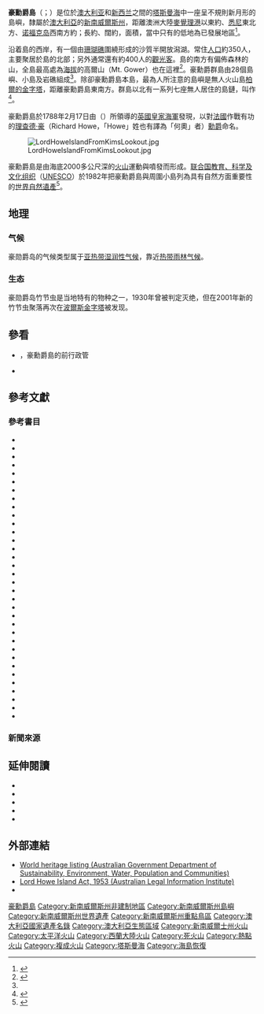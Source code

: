 {{NoteTA
|G1=Country
}}
{{Infobox islands
|name = 豪勳爵島
|image name = Lord Howe ISS006-E-5731.png
|image caption = 島的衛星影像，上方為北方
|map image = Lord Howe Island.PNG
|map caption = [[File:Flag_of_Lord_Howe_Island.svg|150px]]
|native name = Lord Howe Island
|native name link = 
|location = [[塔斯曼海|塔斯曼海]]
|coordinates=  {{coord|31|33|15|S|159|05|06|E|type:landmark_scale:1500000_region:AU|display=inline,title}}
|archipelago = 
|total islands = 28
|major islands = 豪勳爵島、{{tsl|en|Admiralty Group|}}、Mutton Bird Islands和[[柏爾的金字塔|柏爾的金字塔]]
|area_km2 = 14.55
|highest mount = 高爾山
|elevation_m = 875
|country = {{AUS}}
|country admin divisions title = 行政區劃
|country admin divisions = [[新南威爾士州|新南威爾士州]]之[[非建制地區|非建制地區]]<br />由豪勳爵島議會實行自治<ref name=RegionalProfile>{{cite web|url=http://www.ausstats.abs.gov.au/ausstats/subscriber.nsf/0/B6FC650DDE89627CCA256EA00079B950/$File/13621_2004.pdf|title=Regional Statistics – New South Wales|publisher=Australian Bureau of Statistics|year=2004|access-date=2009-04-19|archive-date=2009-02-26|archive-url=https://web.archive.org/web/20090226041115/http://www.ausstats.abs.gov.au/ausstats/subscriber.nsf/0/B6FC650DDE89627CCA256EA00079B950/$File/13621_2004.pdf|dead-url=no}}</ref><br />{{tsl|en|electoral district of Port Macquarie|麦考瑞港选区}}的一部分<ref>{{cite web|url=http://www.elections.nsw.gov.au/state_government_elections/electoral_districts/all_districts_/port_macquarie|title=Port Macquarie|publisher=New South Wales Electoral Commission|year=2008|access-date=2009-04-19|archive-date=2009-04-06|archive-url=https://web.archive.org/web/20090406010543/http://www.elections.nsw.gov.au/state_government_elections/electoral_districts/all_districts_/port_macquarie|dead-url=no}}</ref><br />[[悉尼_(澳大利亞議會選區)|澳大利亚议会悉尼選區]]的一部分<ref>{{cite web|url=http://www.aec.gov.au/profiles/NSW/Sydney.htm|title=Profile of the Electoral Division Sydney|publisher=Australian Electoral Commission|year=2011|access-date=2011-08-19|archive-date=2011-06-29|archive-url=https://web.archive.org/web/20110629101331/http://www.aec.gov.au/profiles/nsw/sydney.htm|dead-url=no}}</ref>
|population = {{plainlist|
*382
*遊客任何時候最多限制為400人。}}
| population as of = {{CensusAU|2016}}
| population footnotes = <ref name="Census2016">{{Census 2016 AUS|id=SSC12387|name=Lord Howe Island (State Suburb)|access-date=2017-07-07 |quick=on }}</ref>
|density_km2 = 26.25
|ethnic groups =
| timezone1            = [[UTC+10:30|UTC+10:30]]
| utc_offset1          = +10:30
| timezone1_DST        = [[UTC+11:00|UTC+11:00]]
| utc_offset1_DST      = +11
| website              = 
| additional info      = 
| footnotes        = {{Infobox designation list | embed=yes
 | designation1 = WHS
 | designation1_offname = 豪勳爵群島
 | designation1_free1name = 國
 | designation1_free1value = {{AUS}}
 | designation1_type = Natural
 | designation1_criteria = vii, x
 | designation1_number = [http://whc.unesco.org/en/list/186 186]
 | designation1_free2name = 區域
 | designation1_free2value = [[大洋洲地區世界遺產列表|亞太區]]
 | designation1_date = [[每年度入选世界遗产列表|1982年]] <small>（[[世界遺產委員會|世界遺產委員會]]第六次聚會）</small>

| designation2 = 澳洲國家遺產名錄（ANHL）
| designation2_offname = 澳洲新南威爾士豪勳爵島豪勳爵群島
| designation2_type = 自然
| designation2_date = 2007年5月21日
| delisted2_date = 
| designation2_partof = 
| designation2_number = 105694
| designation2_free1name = 文件編號
| designation2_free1value = 1/00/373/0001
| designation2_free2name =  
| designation2_free2value = 
| designation2_free3name = 
| designation2_free3value =

| designation3 = 新南威爾士遺產登記
| designation3_offname = 豪勳爵群島
| designation3_type = 州景觀遺產
| designation3_date = 1999年4月2日
| delisted3_date = 
| designation3_partof = 
| designation3_number = 970
| designation3_free1name =  Type
| designation3_free1value = 其他 - 景觀 - 文化
| designation3_free2name =  Category
| designation3_free2value = 景觀 - 文化
| designation3_free3name = Builders
| designation3_free3value = 
   }}
}}

'''豪勳爵島'''（{{lang|en|Lord Howe Island}}；{{IPAc-en|h|aʊ}}）是位於[[澳大利亚|澳大利亚]]和[[新西兰|新西兰]]之間的[[塔斯曼海|塔斯曼海]]中一座呈不規則新月形的島嶼，隸屬於[[澳大利亞|澳大利亞]]的[[新南威爾斯州|新南威爾斯州]]，距離澳洲大陸[[麥覺理港|麥覺理港]]以東約{{cvt|600|km|nmi}}、[[悉尼|悉尼]]東北方{{cvt|780|km|nmi}}、[[诺福克岛|诺福克岛]]西南方約{{cvt|900|km|nmi}}；長約{{cvt|10|km}}、闊約{{cvt|0.3|and|2.0|km}}，面積{{cvt|14.55|km2|acre}}，當中只有{{cvt|3.98|km2|acre}}的低地為已發展地區<ref name="State of NSW">{{cite web |url= http://www.environment.nsw.gov.au/resources/legislation/09756lhiactreview.pdf |title= Draft Report: Review of the Lord Howe Island Act of 1954 |publisher= State of New South Wales, Department of Environment, Climate Change and Water, February 2010 |access-date= 2011-12-22 |deadurl= yes |archiveurl= https://web.archive.org/web/20110321122526/http://www.environment.nsw.gov.au/resources/legislation/09756lhiactreview.pdf |archivedate= 2011-03-21 }}</ref>。

沿着島的西岸，有一個由[[珊瑚礁|珊瑚礁]]圍繞形成的沙質半開放潟湖。常住[[人口|人口]]約350人，主要聚居於島的北部；另外通常還有約400人的[[觀光|觀光客]]。島的南方有偏佈森林的山，全島最高處為[[海拔|海拔]]{{convert|875|m|ft|abbr=on|disp=comma}}的高爾山（Mt. Gower）也在這裡<ref name=Group>{{cite web|url= http://www.environment.gov.au/heritage/places/world/lord-howe/index.html|title= Lord Howe Island Group|publisher= Australian Government Department of Sustainability, Environment, Water, Population and Communities|accessdate= 2011-08-27|archive-date= 2011-09-22|archive-url= https://web.archive.org/web/20110922052939/http://www.environment.gov.au/heritage/places/world/lord-howe/index.html|dead-url= no}}</ref>。豪勳爵群島由28個島嶼、小島及岩礁組成<ref name=Group/>。除卻豪勳爵島本島，最為人所注意的島嶼是無人火山島[[柏爾的金字塔|柏爾的金字塔]]，距離豪勳爵島東南方{{cvt|23|km|mi+nmi}}。群島以北有一系列七座無人居住的島鏈，叫作{{tsl|en|Admiralty Group|}}<ref name=Hutton81>{{Harvnb|Hutton|1986|p=81}}</ref>。

豪勳爵島於1788年2月17日由{{link-en|亨利·利居柏德·柏爾|Henry Lidgbird Ball}}（{{lang|en|Henry Lidgbird Ball}}）所領導的[[英國皇家海軍|英國皇家海軍]]發現，以對[[法國|法國]]作戰有功的[[第一代何奧伯爵理查德·何奧|理查德·豪]]（Richard Howe，「Howe」姓也有譯為「何奧」者）[[勳爵|勳爵]]命名。

[[File:LordHoweIslandFromKimsLookout.jpg|left]]

豪勳爵島是由海底2000多公尺深的[[火山|火山]]運動與噴發而形成。[[联合国教育、科学及文化组织|联合国教育、科学及文化组织]]（[[UNESCO|UNESCO]]）於1982年把豪勳爵島與周圍小島列為具有自然方面重要性的[[世界自然遺產|世界自然遺產]]<ref>{{cite web|url= http://whc.unesco.org/en/list/186|title= Lord Howe Island Group|publisher= UNESCO World Heritage Centre|year= 2009|accessdate= 2009-04-20|archive-date= 2017-11-19|archive-url= https://web.archive.org/web/20171119194844/http://whc.unesco.org/en/list/186|dead-url= no}}</ref>。

== 地理 ==
=== 气候 ===
豪勋爵岛的气候类型属于[[副热带湿润气候|亚热带湿润性气候]]，靠近[[热带雨林气候|热带雨林气候]]。
{{Weather box
|location = {{tsl|en|Lord Howe Island Airport|豪勋爵岛机场}}（1991–2020年平均数据，1988年至今极端数据）
|metric first = Yes
|single line = Yes
|Jan record high C = 29.9
|Feb record high C = 31.3
|Mar record high C = 28.2
|Apr record high C = 27.4
|May record high C = 25.8
|Jun record high C = 23.9
|Jul record high C = 23.2
|Aug record high C = 23.4
|Sep record high C = 23.6
|Oct record high C = 25.4
|Nov record high C = 28.0
|Dec record high C = 28.4
|year record high C = 31.3
|Jan high C = 25.5
|Feb high C = 25.8
|Mar high C = 25.0
|Apr high C = 23.4
|May high C = 21.6
|Jun high C = 19.9
|Jul high C = 19.1
|Aug high C = 19.1
|Sep high C = 20.1
|Oct high C = 21.0
|Nov high C = 22.4
|Dec high C = 24.1
|year high C = 22.2
|Jan low C = 20.8
|Feb low C = 21.1
|Mar low C = 20.1
|Apr low C = 18.1
|May low C = 16.3
|Jun low C = 14.8
|Jul low C = 13.9
|Aug low C = 13.6
|Sep low C = 14.7
|Oct low C = 15.7
|Nov low C = 17.4
|Dec low C = 19.2
|year low C = 17.1
|Jan record low C = 13.1
|Feb record low C = 14.7
|Mar record low C = 13.4
|Apr record low C = 11.2
|May record low C = 9.1
|Jun record low C = 7.5
|Jul record low C = 6.1
|Aug record low C = 6.6
|Sep record low C = 5.9
|Oct record low C = 7.8
|Nov record low C = 9.2
|Dec record low C = 11.4
|year record low C = 5.9
|precipitation colour = green
|Jan precipitation mm = 102.5
|Feb precipitation mm = 107.0
|Mar precipitation mm = 126.8
|Apr precipitation mm = 138.7
|May precipitation mm = 153.2
|Jun precipitation mm = 169.4
|Jul precipitation mm = 138.0
|Aug precipitation mm = 104.7
|Sep precipitation mm = 109.5
|Oct precipitation mm = 99.0
|Nov precipitation mm = 110.9
|Dec precipitation mm = 101.1
|year precipitation mm = 1460.9
|Jan precipitation days = 8.9
|Feb precipitation days = 9.2
|Mar precipitation days = 10.8
|Apr precipitation days = 13.0
|May precipitation days = 14.7
|Jun precipitation days = 17.1
|Jul precipitation days = 17.1
|Aug precipitation days = 14.4
|Sep precipitation days = 11.3
|Oct precipitation days = 9.3
|Nov precipitation days = 9.4
|Dec precipitation days = 9.1
|year precipitation days = 144.3
|unit precipitation days = 1mm
|humidity colour=green
|Jan humidity = 70
|Feb humidity = 67
|Mar humidity = 67
|Apr humidity = 67
|May humidity = 66
|Jun humidity = 66
|Jul humidity = 66
|Aug humidity = 64
|Sep humidity = 68
|Oct humidity = 68
|Nov humidity = 68
|Dec humidity = 67
|year humidity = 67
|source 1 =[[澳大利亚气象局|澳大利亚气象局]]<ref>{{cite web|url=http://www.bom.gov.au/jsp/ncc/cdio/cvg/av?p_stn_num=200839&p_prim_element_index=0&p_comp_element_index=0&redraw=null&p_display_type=statistics_summary&normals_years=1991-2020&tablesizebutt=normal|publisher=Australian Government Bureau of Meteorology|title=Climate statistics for Australian locations|access-date=2009-03-23|date=August 2011|archive-date=16 October 2021|archive-url=https://web.archive.org/web/20211016214826/http://www.bom.gov.au/jsp/ncc/cdio/cvg/av?p_stn_num=200839&p_prim_element_index=0&p_comp_element_index=0&redraw=null&p_display_type=statistics_summary&normals_years=1991-2020&tablesizebutt=normal|url-status=live}}</ref>
|date=August 2011}}

=== 生态 ===
{{main|豪勋爵岛竹节虫}}
豪勋爵岛竹节虫是当地特有的物种之一，1930年曾被判定灭绝，但在2001年新的竹节虫聚落再次在[[波爾斯金字塔|波爾斯金字塔]]被发现。

==參看==
{{stack|{{portal|Australia|Islands}}}}
* {{tsl|en|Jim Lacey|吉姆·萊西}}，豪勳爵島的前行政管
* {{tsl|en|List of islands of Australia|澳大利亞島嶼列表}}

==參考文獻==
{{reflist|30em}}

===參考書目===
{{refbegin}}
* {{Cite journal|last=Allen|first=Gerald R. |year=1976|title= Annotated checklist of the fishes of Lord Howe Island|journal=Records of the Australian Museum|volume=30|issue=15|pages=365–454|ref=harv|doi=10.3853/j.0067-1975.30.1976.287 |displayauthors=etal  }}
* {{Cite book|first=Neville|last=Coleman|author-link=Neville Coleman|title=1001 Nudibranchs – Catalogue of Indo-Pacific Sea Slugs|publisher=Springwood |year=2001 |isbn=978-0-947325-25-1|ref=harv}}
* {{Cite book|first=Neville|last=Coleman |year=2002|title=Lord Howe Island Marine Park: Sea Shore to Sea Floor: World Heritage Wildlife Guide |publisher= Neville Coleman's Underwater Geographic |location=Rochedale|isbn= 978-0-947325-27-5 |ref=harv}}
* {{Cite journal|last1=Daniel|first1=M.J.|last2=Williams|first2=G.R.|journal=New Zealand Journal of Ecology|volume=7|pages=9–25|title=A survey of the distribution, seasonal activity and roost sites of New Zealand bats|year=1984|url=https://newzealandecology.org/nzje/1595.pdf|ref=harv|access-date=2019-04-29|archive-date=2018-04-13|archive-url=https://web.archive.org/web/20180413113645/https://newzealandecology.org/nzje/1595.pdf|dead-url=no}}
* {{Cite journal|first=Robert|last=Etheridge|year=1889|title=Lord Howe Island its zoology, geology, and physical characters. No. 5. The physical and geological structure of Lord Howe Island|url=http://australianmuseum.net.au/Uploads/Journals/16602/483_complete.pdf|journal=Australian Museum Memoir|volume=2|issue=5|pages=99–126|issn=0067-1967|ref=harv|doi=10.3853/j.0067-1967.2.1889.483|access-date=2019-04-29|archive-date=2018-05-20|archive-url=https://web.archive.org/web/20180520053846/https://australianmuseum.net.au/uploads/journals/16602/483_complete.pdf|dead-url=no}}
* {{Cite book|first=Tim |last=Flannery |author-link= Tim Flannery|title=The Weather Makers – The History and Future Impact of Climate Change|url=https://archive.org/details/weathermakershis0000flan_q6n2 |publisher=Allen Lane |year=2006 |isbn=978-0-7139-9921-1|ref=harv}}
* {{Cite journal|last=Gaffney|first=Eugene S.|year=1975|title=A phylogeny and classification of the higher categories of turtles. (article 4)|url=http://digitallibrary.amnh.org/dspace/handle/2246/614|journal={{tsl|en|Bulletin of the American Museum of Natural History|}}|volume=155|issue=5|pages=389–436|ref=harv|access-date=2019-04-29|archive-date=2015-05-08|archive-url=https://web.archive.org/web/20150508082857/http://digitallibrary.amnh.org/dspace/handle/2246/614|dead-url=no}}
* {{Cite journal|last1=Gavrilets|first1=Sergei|last2=Vose|first2=Arron|year=2007|title= Case studies and mathematical models of ecological speciation. 2. Palms on an oceanic island|journal=Molecular Ecology|volume=16|issue=14|pages=2910–2921|ref=harv|doi=10.1111/j.1365-294x.2007.03304.x|pmid=17614906}}
* {{Cite conference | last=Green | first=Peter S. | year=1994 |editor=Orchard, Anthony E| title=Lord Howe Island|booktitle=Flora of Australia. Volume 49, Oceanic Islands 1 | publication-place=Canberra | publisher=Australian Government Publishing Service|isbn=0-644-29385-3 |ref=harv}}
* {{Cite journal|last1=Harriott|first1=V.J.|last2=Harrison|first2=P.L.|last3=Banks |first3=S.A.|year=1995|title= The coral communities of Lord Howe Island |journal=Marine and Freshwater Research|volume=46|issue=2|pages=457–465|ref=harv|doi=10.1071/mf9950457}}
* {{Cite journal|last=Hill|first=E S|year=1870|title= Lord Howe Island – Official visit by the Water Police Magistrate and the Director of the Botanic Gardens, Sydney; together with a description of the island|journal=Votes & Proc. Legislative Assembly New South Wales 1870|pages=635–654|ref=harv}}
* {{Cite book|first=Ian |last=Hutton|year=1986 |title=Lord Howe Island |publisher=Conservation Press|location=Australian Capital Territory |isbn=978-0-908198-40-5|ref=harv}}
* {{Cite book|first=Ian |last=Hutton |year=1990| title=Birds of Lord Howe Island – Past and Present |publisher=Ian Hutton |isbn=978-0-646-02638-1|ref=harv}}
* {{Cite book|first=Ian |last=Hutton |title=The Australian Geographic Book of Lord Howe Island |publisher={{tsl|en|Australian Geographic|}} |year=1998 |isbn=978-1-876276-27-0|ref=harv}}
* {{Citation |last=Hutton |first=Ian |last2=Parkes |first2=John P. |last3=Sinclair |first3=Anthony R. E. |year=2007 |title=Reassembling island ecosystems: the case of Lord Howe Island |journal=Animal Conservation |volume=10 |issue=22 |pages=22–29 |url=http://www.lhimuseum.com/scientific_interest/5_reassembling_island_ecosystems.pdf |lastauthoramp=yes |accessdate=2011-06-25 |doi=10.1111/j.1469-1795.2006.00077.x |archive-date=2011-11-21 |archive-url=https://web.archive.org/web/20111121191336/http://www.lhimuseum.com/scientific_interest/5_reassembling_island_ecosystems.pdf |dead-url=no }}
* {{Cite book|first=Ian |last=Hutton |year=2009| title=A Guide to World Heritage Lord Howe Island |publisher=Lord Howe Island Museum |ref=harv}}
* {{Cite book|first=Ian |last=Hutton |year=2010a|title=A field guide to the ferns of Lord Howe Island|publisher=Ian Hutton|location=Lord Howe Island|isbn=978-0-9581286-7-4|ref=harv}}
* {{Cite book|first=Ian |last=Hutton |year=2010b|title=A field guide to the birds of Lord Howe Island|publisher=Ian Hutton|location=Lord Howe Island|isbn=978-0-9581286-2-9|ref=harv}}
* {{Cite book|first=Ian |last=Hutton |year=2010c|title=A field guide to the plants of Lord Howe Island|publisher=Ian Hutton|location=Lord Howe Island|isbn=978-0-9581286-1-2|ref=harv}}
* {{Cite book|first1=Ian |last1=Hutton |first2=Peter|last2=Harrison|year=2004|title=A field guide to the marine life of Lord Howe Island |publisher=Ian Hutton|location=Lord Howe Island |isbn=978-0-9581286-3-6|ref=harv}}
* {{Cite conference | last=Jones|first= R N|year=2004|title=Managing Climate Change Risks|editor= Agrawala, S. |editor2=Corfee-Morlot, J.|booktitle=The Benefits of Climate Change Policies: Analytical and Framework Issues, OECD cited in the <!-- [[CSIRO|CSIRO]] -->[[联邦科学与工业研究组织|联邦科学与工业研究组织]]'s Climate Change Impacts on Australia and the Benefits of Early Action to Reduce Global Greenhouse Gas Emissions"|publication-place=Paris|pages=249–298|ref=harv}}{{Dead link|date=January 2014}}
* {{Cite journal|last1=McDougall|first1=I|last2=Embleton|first2=B J|last3=Stone|first3=D B|year=1981|title= Origin and evolution of Lord Howe Island, Southwest Pacific Ocean|journal=Journal of the Geological Association of Australia|volume=28|pages=155–176|ref=harv|doi=10.1080/00167618108729154}}
* {{Cite book|last=Mueller|first=Ferdinand J.H. von|year=1875|author-link=Ferdinand von Mueller|title=Fragmenta Phytographiae Australiae 9|publisher=Government Printer|location=Melbourne|pages=76–79|ref=harv}}
* {{Cite book|last=National Library of Australia|title=Lord Howe Island: 1788–1988. From Antipodean Isolation to World Heritage. A Bicentennial Publication|url=http://www.lordhoweisland.info/library/admin.pdf|publisher=National Library of Australia|isbn=978-0-7316-3090-5|ref=harv|accessdate=2014-01-24|year=1989|archive-url=https://web.archive.org/web/20101220003704/http://lordhoweisland.info/library/admin.pdf|archive-date=2010-12-20|dead-url=yes}}
* {{Cite book|first=Daphne|last=Nichols|year=2006|title=Lord Howe Island Rising|publisher=Tower Books|location=Frenchs Forest, NSW|isbn=978-0-646-45419-1|ref=harv}}
* {{Cite journal|last=Pickard|first=John|year=1983a|title= Rare or threatened vascular plants of Lord Howe Island|journal=Biological Conservation|volume=27|issue=2|pages=125–139|ref=harv|doi=10.1016/0006-3207(83)90084-8}}
* {{Cite journal|last=Pickard|first=John|year=1983b|title= Vegetation of Lord Howe Island|journal=Cunninghamia|volume=17|pages=133–266|ref=harv}}
* {{Cite journal|last=Pickard|first=John|year=1984|title= Exotic plants of Lord Howe Island: distribution in space and time, 1853–1981|url=https://archive.org/details/sim_journal-of-biogeography_1984-05_11_3/page/181|journal=Journal of Biogeography|volume=11|issue=3|pages=181–208|ref=harv|doi=10.2307/2844639|jstor=2844639}}
* {{Cite book|first=Harold R |last=Rabone |year=1972|title=Lord Howe Island: Its discovery and early associations 1788 to 1888|publisher=Australis|location=Sydney|ref=harv}}
* {{Cite book|last1=Recher|first1=Harry F| last2=Clark|first2=Stephen S | year=1974|title=Environmental survey of Lord Howe Island : a report to the Lord Howe Island Board / edited by Harry F. Recher and Stephen S. Clark Lord Howe Island Board (N.S.W.) | publisher=Dept. of Environmental Studies|location=Australian Museum|ref=harv }}{{Cite journal | last1 = Recher | first1 = H. F. | last2 = Clark | first2 = S. S. | doi = 10.1016/0006-3207(74)90005-6 | title = A biological survey of Lord Howe Island with recommendations for the conservation of the island's wildlife | journal = Biological Conservation | volume = 6 | issue = 4 | pages = 263 | year = 1974 | pmid = | pmc = }}
* {{cite book|last=Starbuck|first=Alexander|year=1878|title=History of the American Whaling Fishery from its Earliest Inception to the Year 1876|publisher=author|location=Waltham, Massachusetts|ref=harv}}
* {{Cite journal|last1=Veron|first1=John E|last2=Done|first2=T J|year=1979|title= Corals and coral communities of Lord Howe Island|journal=Australian Journal of Marine and Freshwater Research|volume=30|issue=2|pages=203–236|ref=harv|doi=10.1071/mf9790203}}
* {{Cite journal|last1=Wallis|first1=G.P.|last2=Trewick|first2=Steve A.|year=2009|title= New Zealand phylogeography: evolution on a small continent|journal=Molecular Ecology|volume=18|issue=17|pages=3548–80|ref=harv|doi=10.1111/j.1365-294X.2009.04294.x|pmid=19674312}}
* {{Cite book | last=Wilson | first=J. Bowie (John Bowie) | authorlink=John Bowie Wilson | title=Report on the present state and future prospects of Lord Howe Island | year=1882 | publisher=T. Richards, Govt. Printer | url=http://trove.nla.gov.au/work/13559424 | accessdate=27 February 2017 | archive-date=2019-08-18 | archive-url=https://web.archive.org/web/20190818220834/https://trove.nla.gov.au/work/13559424 | dead-url=no }}
{{refend}}

===新聞來源===
{{NSW-SHR-CC-contains|name=Lord Howe Island Group|dno=5001478|id=00970|year=2018|accessdate=2 June 2018}}

==延伸閱讀==
{{refbegin|2}}
*{{cite journal|last=Lindsay|first=MJ|author2=Patterson, HM|author3=Swearer, SE|title=Habitat as a surrogate measure of reef fish diversity in the zoning of the Lord Howe Island Marine Park, Australia|journal=Marine Ecology Progress Series|year=2008|volume=353|pages=265–273|doi=10.3354/meps07155|bibcode=2008MEPS..353..265L}}
*{{cite book|last=O’Hara|first=Timothy|title=Bioregionalisation of the waters around Lord Howe and Norfolk Islands using brittle stars (Echinodermata: Ophiuroidea).|year=2008|url=http://www.environment.gov.au/coasts/mbp/publications/imcra/brittlestars-lord-howe.html|isbn=978-0-642-55462-8|access-date=2019-04-29|archive-date=2013-10-05|archive-url=https://web.archive.org/web/20131005014817/http://www.environment.gov.au/coasts/mbp/publications/imcra/brittlestars-lord-howe.html|dead-url=no}}
*{{cite journal|last=Harris|first=Peter T.|title=Benthic environments of the Lord Howe Rise submarine plateau: Introduction to the special volume|journal=Deep-Sea Research Part II: Topical Studies in Oceanography|volume=58|issue=7–8|pages=883–888|year=2010|doi=10.1016/j.dsr2.2010.10.044|bibcode = 2011DSR....58..883H }}
*{{cite journal|last=Brown|first=Dianne|author2=Baker, Lynn|title=The Lord Howe Island Biodiversity Management Plan: An integrated approach to recovery planning|journal=Ecological Management & Restoration|year=2009|volume=10|pages=S70–S78|doi=10.1111/j.1442-8903.2009.00449.x}}
*{{cite journal|last=Anderson|first=Tara J.|author2=Nichol, Scott L.|author3=Syms, Craig|author4=Przeslawski, Rachel|author5=Harris, Peter T.|title=Deep-sea bio-physical variables as surrogates for biological assemblages, an example from the Lord Howe Rise|journal=Deep-Sea Research Part II: Topical Studies in Oceanography|volume=58|issue=7–8|pages=979|year=2010|doi=10.1016/j.dsr2.2010.10.053|bibcode = 2011DSR....58..979A }}
{{refend}}

==外部連結==
{{commons|Lord Howe Island}}
{{Sister project links |wikt= no |b= no |n= no |q= no |s= no |v= no |voy= Lord Howe Island |species= no |d= no }}
* [http://environment.gov.au/heritage/places/world/lord-howe/index.html World heritage listing (Australian Government Department of Sustainability, Environment, Water, Population and Communities)]{{Wayback|url=http://environment.gov.au/heritage/places/world/lord-howe/index.html |date=20130603184359 }}
* [http://www.austlii.edu.au/au/legis/nsw/consol_act/lhia1953166/ Lord Howe Island Act, 1953 (Australian Legal Information Institute)]{{Wayback|url=http://www.austlii.edu.au/au/legis/nsw/consol_act/lhia1953166/ |date=20170819163543 }}
*{{cite EB1911|wstitle=Lord Howe|short=x}}

{{澳大利亚世界遗产}}
{{authority control}}

[[Category:豪勳爵島|]]
[[Category:新南威爾斯州非建制地區|Category:新南威爾斯州非建制地區]]
[[Category:新南威爾斯州島嶼|Category:新南威爾斯州島嶼]]
[[Category:新南威爾斯州世界遺產|Category:新南威爾斯州世界遺產]]
[[Category:新南威爾斯州重點鳥區|Category:新南威爾斯州重點鳥區]]
[[Category:澳大利亞國家遺產名錄|Category:澳大利亞國家遺產名錄]]
[[Category:澳大利亞生態區域|Category:澳大利亞生態區域]]
[[Category:新南威爾士州火山|Category:新南威爾士州火山]]
[[Category:太平洋火山|Category:太平洋火山]]
[[Category:西蘭大陸火山|Category:西蘭大陸火山]]
[[Category:死火山|Category:死火山]]
[[Category:熱點火山|Category:熱點火山]]
[[Category:複成火山|Category:複成火山]]
[[Category:塔斯曼海|Category:塔斯曼海]]
[[Category:海島恢復|Category:海島恢復]]